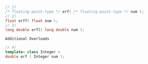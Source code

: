 ```cpp
// 1)
/* floating-point-type */ erf( /* floating-point-type */ num );
// 2)
float erff( float num );
// 3)
long double erfl( long double num );
```


`Additional Overloads`

```cpp
// 4)
template< class Integer >
double erf ( Integer num );
```
